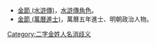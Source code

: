 
*[[金節_(水滸傳)|金節 (水滸傳)]]，[[水滸傳角色列表|水滸傳角色]]。
*[[金節_(萬曆進士)|金節 (萬曆進士)]]，萬曆五年進士、明朝政治人物。

{{消歧義}}

[[Category:二字金姓人名消歧义|Category:二字金姓人名消歧义]]
